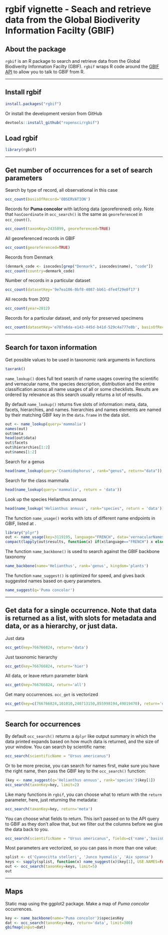<!--
%\VignetteEngine{knitr::knitr}
%\VignetteIndexEntry{Tutorial for the new GBIF API}
-->

rgbif vignette - Seach and retrieve data from the Global Biodiverity Information Facilty (GBIF)
======

## About the package

`rgbif` is an R package to search and retrieve data from the Global Biodiverity Information Facilty (GBIF). `rgbif` wraps R code around the [GBIF API][gbifapi] to allow you to talk to GBIF from R. 

********************

## Install rgbif

```r
install.packages("rgbif")
```

Or install the development version from GitHub

```r
devtools::install_github("ropensci/rgbif")
```

## Load rgbif

```r
library(rgbif)
```

********************

## Get number of occurrences for a set of search parameters

Search by type of record, all observational in this case

```r
occ_count(basisOfRecord='OBSERVATION')
```

Records for **Puma concolor** with lat/long data (georeferened) only. Note that `hasCoordinate` in `occ_search()` is the same as `georeferenced` in `occ_count()`.

```r
occ_count(taxonKey=2435099, georeferenced=TRUE)
```

All georeferenced records in GBIF

```r
occ_count(georeferenced=TRUE)
```

Records from Denmark

```r
(denmark_code <- isocodes[grep("Denmark", isocodes$name), "code"])
occ_count(country=denmark_code)
```

Number of records in a particular dataset

```r
occ_count(datasetKey='9e7ea106-0bf8-4087-bb61-dfe4f29e0f17')
```

All records from 2012

```r
occ_count(year=2012)
```

Records for a particular dataset, and only for preserved specimens

```r
occ_count(datasetKey='e707e6da-e143-445d-b41d-529c4a777e8b', basisOfRecord='OBSERVATION')
```

********************

## Search for taxon information

Get possible values to be used in taxonomic rank arguments in functions

```r
taxrank()
```

`name_lookup()` does full text search of name usages covering the scientific and vernacular name, the species description, distribution and the entire classification across all name usages of all or some checklists. Results are ordered by relevance as this search usually returns a lot of results.

By default `name_lookup()` returns five slots of information: meta, data, facets, hierarchies, and names. hierarchies and names elements are named by their matching GBIF key in the `data.frame` in the data slot. 

```r
out <- name_lookup(query='mammalia')
names(out)
out$meta
head(out$data)
out$facets
out$hierarchies[1:2]
out$names[1:2]
```

Search for a genus 

```r
head(name_lookup(query='Cnaemidophorus', rank="genus", return="data"))
```

Search for the class mammalia

```r
head(name_lookup(query='mammalia', return = 'data'))
```

Look up the species Helianthus annuus

```r
head(name_lookup('Helianthus annuus', rank="species", return = 'data'))
```

The function `name_usage()` works with lots of different name endpoints in GBIF, listed at \url{http://www.gbif.org/developer/species#nameUsages}. 

```r
library("plyr")
out <- name_usage(key=3119195, language="FRENCH", data='vernacularNames')
compact(lapply(out$results, function(x) if(x$language=="FRENCH") x else NULL))
```

The function `name_backbone()` is used to search against the GBIF backbone taxonomy

```r
name_backbone(name='Helianthus', rank='genus', kingdom='plants')
```

The function `name_suggest()` is optimized for speed, and gives back suggested names based on query parameters. 

```r
name_suggest(q='Puma concolor')
```


********************

## Get data for a single occurrence. Note that data is returned as a list, with slots for metadata and data, or as a hierarchy, or just data.

Just data 

```r
occ_get(key=766766824, return='data')
```

Just taxonomic hierarchy

```r
occ_get(key=766766824, return='hier')
```

All data, or leave return parameter blank

```r
occ_get(key=766766824, return='all')
```

Get many occurrences. `occ_get` is vectorized

```r
occ_get(key=c(766766824,101010,240713150,855998194,49819470), return='data')
```

********************

## Search for occurrences

By default `occ_search()` returns a `dplyr` like output summary in which the data printed expands based on how much data is returned, and the size of your window. You can search by scientific name:

```r
occ_search(scientificName = "Ursus americanus")
```

Or to be more precise, you can search for names first, make sure you have the right name, then pass the GBIF key to the `occ_search()` function:

```r
(key <- name_suggest(q='Helianthus annuus', rank='species')$key[1])
occ_search(taxonKey=key, limit=2)
```

Like many functions in `rgbif`, you can choose what to return with the `return` parameter, here, just returning the metadata:

```r
occ_search(taxonKey=key, return='meta')
```

You can choose what fields to return. This isn't passed on to the API query to GBIF as they don't allow that, but we filter out the columns before we give the data back to you. 

```r
occ_search(scientificName = "Ursus americanus", fields=c('name','basisOfRecord','protocol'))
```

Most parameters are vectorized, so you can pass in more than one value:

```r
splist <- c('Cyanocitta stelleri', 'Junco hyemalis', 'Aix sponsa')
keys <- sapply(splist, function(x) name_suggest(x)$key[1], USE.NAMES=FALSE)
out <- occ_search(taxonKey=keys, limit=5)
out
```


********************

## Maps

Static map using the ggplot2 package. Make a map of *Puma concolor* occurrences. 

```r
key <- name_backbone(name='Puma concolor')$speciesKey
dat <- occ_search(taxonKey=key, return='data', limit=300)
gbifmap(input=dat)
```

[gbifapi]: http://data.gbif.org/tutorial/services